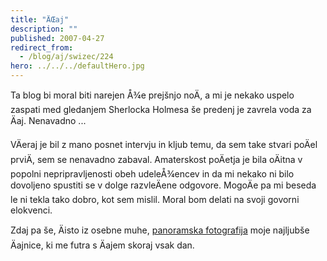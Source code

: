 ```yaml
---
title: "ÄŒaj"
description: ""
published: 2007-04-27
redirect_from:
  - /blog/aj/swizec/224
hero: ../../../defaultHero.jpg
---
```


Ta blog bi moral biti narejen Å¾e prejšnjo noÄ, a mi je nekako uspelo zaspati med gledanjem Sherlocka Holmesa še predenj je zavrela voda za Äaj. Nenavadno ...

VÄeraj je bil z mano posnet intervju in kljub temu, da sem take stvari poÄel prviÄ, sem se nenavadno zabaval. Amaterskost poÄetja je bila oÄitna v popolni nepripravljenosti obeh udeleÅ¾encev in da mi nekako ni bilo dovoljeno spustiti se v dolge razvleÄene odgovore. MogoÄe pa mi beseda le ni tekla tako dobro, kot sem mislil. Moral bom delati na svoji govorni elokvenci.

Zdaj pa še, Äisto iz osebne muhe, [panoramska fotografija](http://flickr.com/photos/7280946@N06/474283871/) moje najljubše Äajnice, ki me futra s Äajem skoraj vsak dan.
